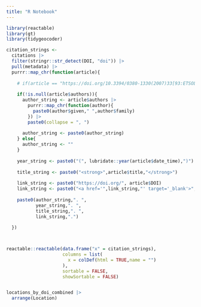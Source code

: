 ```yaml
---
title: "R Notebook"
---
```


```r
library(reactable)
library(gt)
library(tidygeocoder)
```

```r
citation_strings <-
  citations |>
  filter(stringr::str_detect(DOI, "doi")) |>
  pull(metadata) |>
  purrr::map_chr(function(article){
    
    # if(article == "https://doi.org/10.3394/0380-1330(2007)33[93:ETSOLO]2.0.CO;2")
    
    if(!is.null(article$authors)){
      author_string <- article$authors |>
        purrr::map_chr(function(author){
          paste0(author$given," ",author$family)
        }) |>
        paste0(collapse = ", ")
      
      author_string <- paste0(author_string)
    } else{
      author_string <- ""
    }
    
    year_string <- paste0("(", lubridate::year(article$date_time),")")
    
    title_string <- paste0("<strong>",article$title,"</strong>")
    
    link_string <- paste0("https://doi.org/", article$DOI)
    link_string <- paste0("<a href='",link_string,"' target='_blank'>",link_string,"</a>")
    
    paste0(author_string,". ",
           year_string,". ",
           title_string,". ",
           link_string,".")
    
  })



reactable::reactable(data.frame("x" = citation_strings),
                     columns = list(
                       x = colDef(html = TRUE,name = "")
                     ),
                     sortable = FALSE,
                     showSortable = FALSE)
```

```r

```

```r
locations_by_doi_combined |>
  arrange(Location)
```

